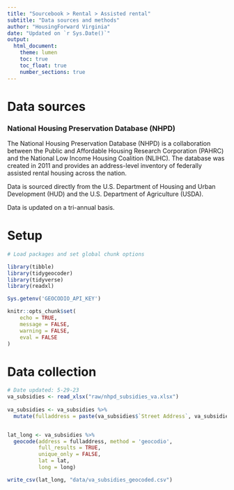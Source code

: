 ```yaml
---
title: "Sourcebook > Rental > Assisted rental"
subtitle: "Data sources and methods"
author: "HousingForward Virginia"
date: "Updated on `r Sys.Date()`"
output:
  html_document:
    theme: lumen
    toc: true
    toc_float: true
    number_sections: true
---
```


# Data sources

### National Housing Preservation Database (NHPD) {-}

The National Housing Preservation Database (NHPD) is a collaboration between the
Public and Affordable Housing Research Corporation (PAHRC) and the National Low 
Income Housing Coalition (NLIHC). The database was created in 2011 and provides an
address-level inventory of federally assisted rental housing across the nation.

Data is sourced directly from the U.S. Department of Housing and Urban Development 
(HUD) and the U.S. Department of Agriculture (USDA).

Data is updated on a tri-annual basis.

# Setup
```r
# Load packages and set global chunk options

library(tibble)
library(tidygeocoder)
library(tidyverse)
library(readxl)

Sys.getenv('GEOCODIO_API_KEY')

knitr::opts_chunk$set(
	echo = TRUE,
	message = FALSE,
	warning = FALSE,
	eval = FALSE
)
```

# Data collection
```r

# Date updated: 5-29-23
va_subsidies <- read_xlsx("raw/nhpd_subsidies_va.xlsx")
  
va_subsidies <- va_subsidies %>% 
  mutate(fulladdress = paste(va_subsidies$`Street Address`, va_subsidies$`City`, va_subsidies$`State`, va_subsidies$`Zip Code`, sep = ", "))


lat_long <- va_subsidies %>%
  geocode(address = fulladdress, method = 'geocodio',
          full_results = TRUE,
          unique_only = FALSE,
          lat = lat, 
          long = long)

write_csv(lat_long, "data/va_subsidies_geocoded.csv")


```